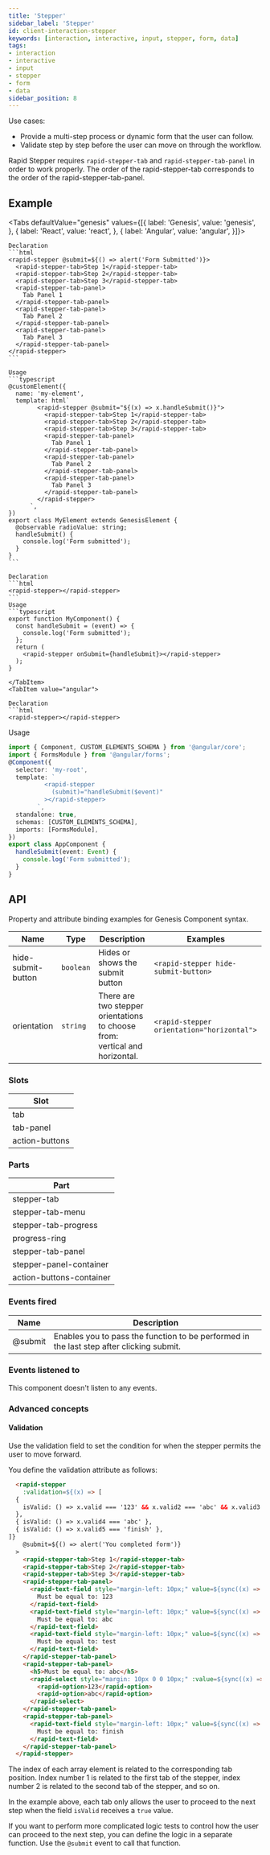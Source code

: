 ```yaml
---
title: 'Stepper'
sidebar_label: 'Stepper'
id: client-interaction-stepper
keywords: [interaction, interactive, input, stepper, form, data]
tags:
- interaction
- interactive
- input
- stepper
- form
- data
sidebar_position: 8
---
```



Use cases:
* Provide a multi-step process or dynamic form that the user can follow.
* Validate step by step before the user can move on through the workflow.

Rapid Stepper requires `rapid-stepper-tab` and `rapid-stepper-tab-panel` in order to work properly.
The order of the rapid-stepper-tab corresponds to the order of the rapid-stepper-tab-panel.

## Example

<StepperDemo />

<Tabs defaultValue="genesis" values={[{ label: 'Genesis', value: 'genesis', }, { label: 'React', value: 'react', }, { label: 'Angular', value: 'angular', }]}>

  <TabItem value="genesis">

    Declaration
    ```html
    <rapid-stepper @submit=${() => alert('Form Submitted')}>
      <rapid-stepper-tab>Step 1</rapid-stepper-tab>
      <rapid-stepper-tab>Step 2</rapid-stepper-tab>
      <rapid-stepper-tab>Step 3</rapid-stepper-tab>
      <rapid-stepper-tab-panel>
        Tab Panel 1
      </rapid-stepper-tab-panel>
      <rapid-stepper-tab-panel>
        Tab Panel 2
      </rapid-stepper-tab-panel>
      <rapid-stepper-tab-panel>
        Tab Panel 3
      </rapid-stepper-tab-panel>
    </rapid-stepper>
    ```

    Usage
    ```typescript
    @customElement({
      name: 'my-element',
      template: html`
            <rapid-stepper @submit="${(x) => x.handleSubmit()}">
              <rapid-stepper-tab>Step 1</rapid-stepper-tab>
              <rapid-stepper-tab>Step 2</rapid-stepper-tab>
              <rapid-stepper-tab>Step 3</rapid-stepper-tab>
              <rapid-stepper-tab-panel>
                Tab Panel 1
              </rapid-stepper-tab-panel>
              <rapid-stepper-tab-panel>
                Tab Panel 2
              </rapid-stepper-tab-panel>
              <rapid-stepper-tab-panel>
                Tab Panel 3
              </rapid-stepper-tab-panel>
            </rapid-stepper>
          `,
    })
    export class MyElement extends GenesisElement {
      @observable radioValue: string;
      handleSubmit() {
        console.log('Form submitted');
      }
    }
    ```

  </TabItem>
  <TabItem value="react">

    Declaration
    ```html
    <rapid-stepper></rapid-stepper>
    ```
    Usage
    ```typescript
    export function MyComponent() {
      const handleSubmit = (event) => {
        console.log('Form submitted');
      };
      return (
        <rapid-stepper onSubmit={handleSubmit}></rapid-stepper>
      );
    }
  ```
</TabItem>
<TabItem value="angular">

  Declaration
  ```html
  <rapid-stepper></rapid-stepper>
  ```

  Usage
  ```typescript
  import { Component, CUSTOM_ELEMENTS_SCHEMA } from '@angular/core';
  import { FormsModule } from '@angular/forms';
  @Component({
    selector: 'my-root',
    template: `
            <rapid-stepper
              (submit)="handleSubmit($event)"
            ></rapid-stepper>
          `,
    standalone: true,
    schemas: [CUSTOM_ELEMENTS_SCHEMA],
    imports: [FormsModule],
  })
  export class AppComponent {
    handleSubmit(event: Event) {
      console.log('Form submitted');
    }
  }
  ```
</TabItem>
</Tabs>

## API

Property and attribute binding examples for Genesis Component syntax.

| Name     | Type      | Description                                                                      | Examples |
|----------|-----------|----------------------------------------------------------------------------------|----------|
| hide-submit-button | `boolean` | Hides or shows the submit button | `<rapid-stepper hide-submit-button>` |
| orientation | `string` | There are two stepper orientations to choose from: vertical and horizontal. | `<rapid-stepper orientation="horizontal">` |

### Slots

| Slot |
|---|
| tab	|
| tab-panel |
| action-buttons |

### Parts

| Part |
|---|
| stepper-tab |
| stepper-tab-menu |
| stepper-tab-progress |
| progress-ring |
| stepper-tab-panel |
| stepper-panel-container |
| action-buttons-container |

### Events fired

| Name    | Description                                 |
|---------|---------------------------------------------|
| @submit | Enables you to pass the function to be performed in the last step after clicking submit. |


### Events listened to
This component doesn't listen to any events.


### Advanced concepts
#### Validation

Use the validation field to set the condition for when the stepper permits the user to move forward.

You define the validation attribute as follows:

```html title="Stepper"
  <rapid-stepper
    :validation=${(x) => [
  {
    isValid: () => x.valid === '123' && x.valid2 === 'abc' && x.valid3 === 'test',
  },
  { isValid: () => x.valid4 === 'abc' },
  { isValid: () => x.valid5 === 'finish' },
]}
    @submit=${() => alert('You completed form')}
  >
    <rapid-stepper-tab>Step 1</rapid-stepper-tab>
    <rapid-stepper-tab>Step 2</rapid-stepper-tab>
    <rapid-stepper-tab>Step 3</rapid-stepper-tab>
    <rapid-stepper-tab-panel>
      <rapid-text-field style="margin-left: 10px;" value=${sync((x) => x.valid)}>
        Must be equal to: 123
      </rapid-text-field>
      <rapid-text-field style="margin-left: 10px;" value=${sync((x) => x.valid2)}>
        Must be equal to: abc
      </rapid-text-field>
      <rapid-text-field style="margin-left: 10px;" value=${sync((x) => x.valid3)}>
        Must be equal to: test
      </rapid-text-field>
    </rapid-stepper-tab-panel>
    <rapid-stepper-tab-panel>
      <h5>Must be equal to: abc</h5>
      <rapid-select style="margin: 10px 0 0 10px;" :value=${sync((x) => x.valid4)}>
        <rapid-option>123</rapid-option>
        <rapid-option>abc</rapid-option>
      </rapid-select>
    </rapid-stepper-tab-panel>
    <rapid-stepper-tab-panel>
      <rapid-text-field style="margin-left: 10px;" value=${sync((x) => x.valid5)}>
        Must be equal to: finish
      </rapid-text-field>
    </rapid-stepper-tab-panel>
  </rapid-stepper>
```
The index of each array element is related to the corresponding tab position. Index number 1 is related to the first tab of the stepper, index number 2 is related to the second tab of the stepper, and so on.

In the example above, each tab only allows the user to proceed to the next step when the field `isValid` receives a `true` value.

If you want to perform more complicated logic tests to control how the user can proceed to the next step, you can define the logic in a separate function. Use the `@submit` event to call that function.

